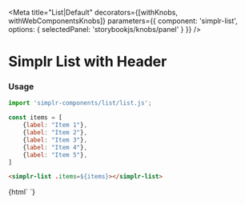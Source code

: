 
<Meta
  title="List|Default"
  decorators={[withKnobs, withWebComponentsKnobs]}
  parameters={{ component: 'simplr-list', options: { selectedPanel: 'storybookjs/knobs/panel' } }}
/>

# Simplr List with Header

### Usage

```js
import 'simplr-components/list/list.js';

const items = [
    {label: "Item 1"},
    {label: "Item 2"},
    {label: "Item 3"},
    {label: "Item 4"},
    {label: "Item 5"},
]
```

```html
<simplr-list .items=${items}></simplr-list>
```


<Story name="Simplr List with Header">
  {html`
    <simplr-list
        .listHeader=${{label: "Joe Exotic", subtitle: "Tiger King", icon: "folder"}}
        .items=${itemsForListWithHeader}
    ></simplr-list>
  `}
</Story>

<Props of="simplr-list" />
